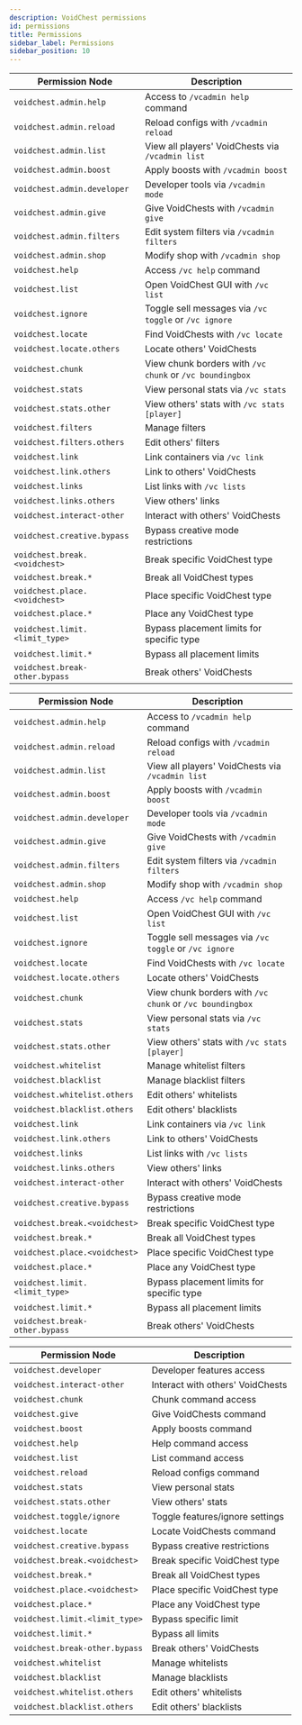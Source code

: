 ```yaml
---
description: VoidChest permissions
id: permissions
title: Permissions
sidebar_label: Permissions
sidebar_position: 10
---
```



<Tabs>
<TabItem value="600" label="6.X">

| Permission Node                      | Description                                                                                                      |
|--------------------------------------|------------------------------------------------------------------------------------------------------------------|
| `voidchest.admin.help`               | Access to `/vcadmin help` command                                                                               |
| `voidchest.admin.reload`             | Reload configs with `/vcadmin reload`                                                                            |
| `voidchest.admin.list`               | View all players' VoidChests via `/vcadmin list`                                                                |
| `voidchest.admin.boost`              | Apply boosts with `/vcadmin boost`                                                                              |
| `voidchest.admin.developer`          | Developer tools via `/vcadmin mode`                                                                             |
| `voidchest.admin.give`               | Give VoidChests with `/vcadmin give`                                                                             |
| `voidchest.admin.filters`            | Edit system filters via `/vcadmin filters`                                                                      |
| `voidchest.admin.shop`               | Modify shop with `/vcadmin shop`                                                                                |
| `voidchest.help`                     | Access `/vc help` command                                                                                       |
| `voidchest.list`                     | Open VoidChest GUI with `/vc list`                                                                              |
| `voidchest.ignore`                   | Toggle sell messages via `/vc toggle` or `/vc ignore`                                                           |
| `voidchest.locate`                   | Find VoidChests with `/vc locate`                                                                               |
| `voidchest.locate.others`            | Locate others' VoidChests                                                                                       |
| `voidchest.chunk`                    | View chunk borders with `/vc chunk` or `/vc boundingbox`                                                       |
| `voidchest.stats`                    | View personal stats via `/vc stats`                                                                             |
| `voidchest.stats.other`              | View others' stats with `/vc stats [player]`                                                                    |
| `voidchest.filters`                | Manage filters                                                                                        |     |
| `voidchest.filters.others`         | Edit others' filters                                                                                         |     |
| `voidchest.link`                     | Link containers via `/vc link`                                                                                  |
| `voidchest.link.others`              | Link to others' VoidChests                                                                                      |
| `voidchest.links`                    | List links with `/vc lists`                                                                                     |
| `voidchest.links.others`             | View others' links                                                                                              |
| `voidchest.interact-other`           | Interact with others' VoidChests                                                                                |
| `voidchest.creative.bypass`          | Bypass creative mode restrictions                                                                               |
| `voidchest.break.<voidchest>`        | Break specific VoidChest type                                                                                   |
| `voidchest.break.*`                  | Break all VoidChest types                                                                                       |
| `voidchest.place.<voidchest>`        | Place specific VoidChest type                                                                                   |
| `voidchest.place.*`                  | Place any VoidChest type                                                                                        |
| `voidchest.limit.<limit_type>`       | Bypass placement limits for specific type                                                                       |
| `voidchest.limit.*`                  | Bypass all placement limits                                                                                     |
| `voidchest.break-other.bypass`       | Break others' VoidChests                                                                                        |

</TabItem>
<TabItem value="530+" label="5.3.0">

| Permission Node                      | Description                                                                                                      |
|--------------------------------------|------------------------------------------------------------------------------------------------------------------|
| `voidchest.admin.help`               | Access to `/vcadmin help` command                                                                               |
| `voidchest.admin.reload`             | Reload configs with `/vcadmin reload`                                                                            |
| `voidchest.admin.list`               | View all players' VoidChests via `/vcadmin list`                                                                |
| `voidchest.admin.boost`              | Apply boosts with `/vcadmin boost`                                                                              |
| `voidchest.admin.developer`          | Developer tools via `/vcadmin mode`                                                                             |
| `voidchest.admin.give`               | Give VoidChests with `/vcadmin give`                                                                             |
| `voidchest.admin.filters`            | Edit system filters via `/vcadmin filters`                                                                      |
| `voidchest.admin.shop`               | Modify shop with `/vcadmin shop`                                                                                |
| `voidchest.help`                     | Access `/vc help` command                                                                                       |
| `voidchest.list`                     | Open VoidChest GUI with `/vc list`                                                                              |
| `voidchest.ignore`                   | Toggle sell messages via `/vc toggle` or `/vc ignore`                                                           |
| `voidchest.locate`                   | Find VoidChests with `/vc locate`                                                                               |
| `voidchest.locate.others`            | Locate others' VoidChests                                                                                       |
| `voidchest.chunk`                    | View chunk borders with `/vc chunk` or `/vc boundingbox`                                                       |
| `voidchest.stats`                    | View personal stats via `/vc stats`                                                                             |
| `voidchest.stats.other`              | View others' stats with `/vc stats [player]`                                                                    |
| `voidchest.whitelist`                | Manage whitelist filters                                                                                        |
| `voidchest.blacklist`                | Manage blacklist filters                                                                                        |
| `voidchest.whitelist.others`         | Edit others' whitelists                                                                                         |
| `voidchest.blacklist.others`         | Edit others' blacklists                                                                                         |
| `voidchest.link`                     | Link containers via `/vc link`                                                                                  |
| `voidchest.link.others`              | Link to others' VoidChests                                                                                      |
| `voidchest.links`                    | List links with `/vc lists`                                                                                     |
| `voidchest.links.others`             | View others' links                                                                                              |
| `voidchest.interact-other`           | Interact with others' VoidChests                                                                                |
| `voidchest.creative.bypass`          | Bypass creative mode restrictions                                                                               |
| `voidchest.break.<voidchest>`        | Break specific VoidChest type                                                                                   |
| `voidchest.break.*`                  | Break all VoidChest types                                                                                       |
| `voidchest.place.<voidchest>`        | Place specific VoidChest type                                                                                   |
| `voidchest.place.*`                  | Place any VoidChest type                                                                                        |
| `voidchest.limit.<limit_type>`       | Bypass placement limits for specific type                                                                       |
| `voidchest.limit.*`                  | Bypass all placement limits                                                                                     |
| `voidchest.break-other.bypass`       | Break others' VoidChests                                                                                        |

</TabItem>
<TabItem value="pre530" label="Pre-5.3.0">

| Permission Node                      | Description                                                                                                      |
|--------------------------------------|------------------------------------------------------------------------------------------------------------------|
| `voidchest.developer`                | Developer features access                                                                                       |
| `voidchest.interact-other`           | Interact with others' VoidChests                                                                                |
| `voidchest.chunk`                    | Chunk command access                                                                                            |
| `voidchest.give`                     | Give VoidChests command                                                                                         |
| `voidchest.boost`                    | Apply boosts command                                                                                            |
| `voidchest.help`                     | Help command access                                                                                             |
| `voidchest.list`                     | List command access                                                                                             |
| `voidchest.reload`                   | Reload configs command                                                                                          |
| `voidchest.stats`                    | View personal stats                                                                                             |
| `voidchest.stats.other`              | View others' stats                                                                                              |
| `voidchest.toggle/ignore`            | Toggle features/ignore settings                                                                                 |
| `voidchest.locate`                   | Locate VoidChests command                                                                                       |
| `voidchest.creative.bypass`          | Bypass creative restrictions                                                                                    |
| `voidchest.break.<voidchest>`        | Break specific VoidChest type                                                                                   |
| `voidchest.break.*`                  | Break all VoidChest types                                                                                       |
| `voidchest.place.<voidchest>`        | Place specific VoidChest type                                                                                   |
| `voidchest.place.*`                  | Place any VoidChest type                                                                                        |
| `voidchest.limit.<limit_type>`       | Bypass specific limit                                                                                           |
| `voidchest.limit.*`                  | Bypass all limits                                                                                               |
| `voidchest.break-other.bypass`       | Break others' VoidChests                                                                                        |
| `voidchest.whitelist`                | Manage whitelists                                                                                               |
| `voidchest.blacklist`                | Manage blacklists                                                                                               |
| `voidchest.whitelist.others`         | Edit others' whitelists                                                                                         |
| `voidchest.blacklist.others`         | Edit others' blacklists                                                                                         |

</TabItem>
</Tabs>